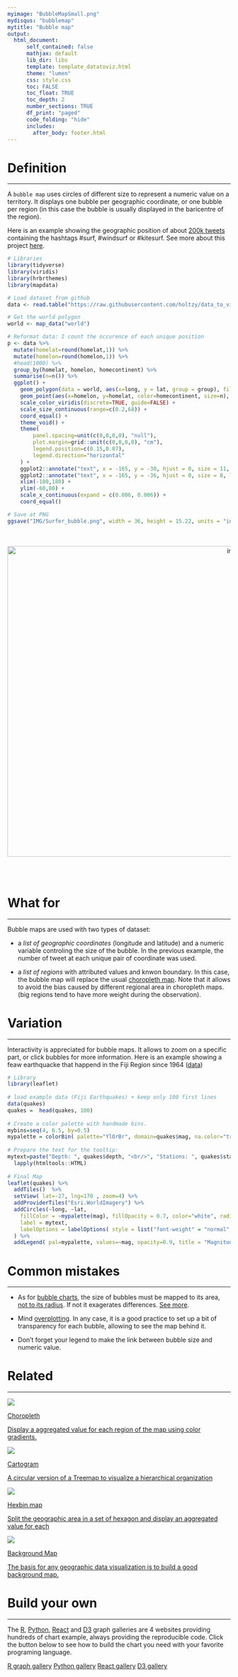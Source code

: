 ```yaml
---
myimage: "BubbleMapSmall.png"
mydisqus: "bubblemap"
mytitle: "Bubble map"
output:
  html_document:
      self_contained: false    
      mathjax: default
      lib_dir: libs
      template: template_datatoviz.html
      theme: "lumen"
      css: style.css
      toc: FALSE
      toc_float: TRUE
      toc_depth: 2
      number_sections: TRUE
      df_print: "paged"
      code_folding: "hide"
      includes: 
        after_body: footer.html
---
```



<div class="mycontent">




# Definition {#definition}
***

A `bubble map` uses circles of different size to represent a numeric value on a territory. It displays one bubble per geographic coordinate, or one bubble per region (in this case the bubble is usually displayed in the baricentre of the region).  

Here is an example showing the geographic position of about [200k tweets](https://www.data-to-viz.com/story/GPSCoordWithoutValue.html) containing the hashtags #surf, #windsurf or #kitesurf. See more about this project [here](https://www.data-to-viz.com/story/GPSCoordWithoutValue.html).


```r
# Libraries
library(tidyverse)
library(viridis)
library(hrbrthemes)
library(mapdata)

# Load dataset from github
data <- read.table("https://raw.githubusercontent.com/holtzy/data_to_viz/master/Example_dataset/17_ListGPSCoordinates.csv", sep=",", header=T)

# Get the world polygon
world <- map_data("world")

# Reformat data: I count the occurence of each unique position
p <- data %>%
  mutate(homelat=round(homelat,1)) %>%
  mutate(homelon=round(homelon,1)) %>%
  #head(1000) %>%
  group_by(homelat, homelon, homecontinent) %>%
  summarise(n=n()) %>%
  ggplot() +
    geom_polygon(data = world, aes(x=long, y = lat, group = group), fill="grey", alpha=0.1) +
    geom_point(aes(x=homelon, y=homelat, color=homecontinent, size=n), alpha=0.5) +
    scale_color_viridis(discrete=TRUE, guide=FALSE) +
    scale_size_continuous(range=c(0.2,68)) +
    coord_equal() +
    theme_void() +
    theme(
        panel.spacing=unit(c(0,0,0,0), "null"),
        plot.margin=grid::unit(c(0,0,0,0), "cm"),
        legend.position=c(0.15,0.07),
        legend.direction="horizontal"
    ) +
    ggplot2::annotate("text", x = -165, y = -30, hjust = 0, size = 11, label = paste("Where surfers live."), color = "Black") +
    ggplot2::annotate("text", x = -165, y = -36, hjust = 0, size = 8, label = paste("data-to-viz.com | 200,000 #surf tweets recovered"), color = "black", alpha = 0.5) +
    xlim(-180,180) +
    ylim(-60,80) +
    scale_x_continuous(expand = c(0.006, 0.006)) +
    coord_equal() 

# Save at PNG
ggsave("IMG/Surfer_bubble.png", width = 36, height = 15.22, units = "in", dpi = 90)

```



<br><br>
<center>
<img src="IMG/Surfer_bubble.png" alt="img" width="1000" height="700">
</center>

<br><br>



# What for
***
Bubble maps are used with two types of dataset:

- a *list of geographic coordinates* (longitude and latitude) and a numeric variable controling the size of the bubble. In the previous example, the number of tweet at each unique pair of coordinate was used.

- a *list of regions* with attributed values and knwon boundary. In this case, the bubble map will replace the usual [choropleth map](https://www.data-to-viz.com/graph/choropleth.html). Note that it allows to avoid the bias caused by different regional area in choropleth maps. (big regions tend to have more weight during the observation).






# Variation {#variation}
***

Interactivity is appreciated for bubble maps. It allows to zoom on a specific part, or click bubbles for more information. Here is an example showing a feaw earthquacke that happend in the Fiji Region since 1964 ([data](https://stat.ethz.ch/R-manual/R-devel/library/datasets/html/quakes.html))

```r
# Library
library(leaflet)
 
# load example data (Fiji Earthquakes) + keep only 100 first lines
data(quakes)
quakes =  head(quakes, 100)
 
# Create a color palette with handmade bins.
mybins=seq(4, 6.5, by=0.5)
mypalette = colorBin( palette="YlOrBr", domain=quakes$mag, na.color="transparent", bins=mybins)
 
# Prepare the text for the tooltip:
mytext=paste("Depth: ", quakes$depth, "<br/>", "Stations: ", quakes$stations, "<br/>", "Magnitude: ", quakes$mag, sep="") %>%
  lapply(htmltools::HTML)
 
# Final Map
leaflet(quakes) %>% 
  addTiles()  %>% 
  setView( lat=-27, lng=170 , zoom=4) %>%
  addProviderTiles("Esri.WorldImagery") %>%
  addCircles(~long, ~lat, 
    fillColor = ~mypalette(mag), fillOpacity = 0.7, color="white", radius=~sqrt(depth)*3000, stroke=FALSE, weight = 1,
    label = mytext,
    labelOptions = labelOptions( style = list("font-weight" = "normal", padding = "3px 8px"), textsize = "13px", direction = "auto")
  ) %>%
  addLegend( pal=mypalette, values=~mag, opacity=0.9, title = "Magnitude", position = "bottomright" )
```


# Common mistakes {#mistake}
***

- As for [bubble charts](https://www.data-to-viz.com/graph/bubble.html), the size of bubbles must be mapped to its area, [not to its radius](https://www.data-to-viz.com/caveat/radius_or_area.html). If not it exagerates differences. [See more](https://www.data-to-viz.com/caveat/radius_or_area.html).

- Mind [overplotting](https://www.data-to-viz.com/caveat/overplotting.html). In any case, it is a good practice to set up a bit of transparency for each bubble, allowing to see the map behind it.

- Don't forget your legend to make the link between bubble size and numeric value.





# Related {#related}
***

<div class="row">
  <div class="col-lg-3 col-md-6 col-sm-6">
  <a href="https://www.data-to-viz.com/graph/choropleth.html" class="btn btn-primary mybtnrelated" style="margin-bottom:4px;white-space: normal !important;">
  <img  src="https://github.com/holtzy/data_to_viz/raw/master/img/section/ChoroplethSmall.png">
  <p class="mytitlerelated">Choropleth</p>
  <p class="mytextrelated">Display a aggregated value for each region of the map using color gradients.</p>
  </a>
  </div>
  <div class="col-lg-3 col-md-6 col-sm-6">
  <a href="https://www.data-to-viz.com/graph/cartogram.html" class="btn btn-primary mybtnrelated" style="margin-bottom:4px;white-space: normal !important;">
  <img  src="https://github.com/holtzy/data_to_viz/raw/master/img/section/CartogramSmall.png">
  <p class="mytitlerelated">Cartogram</p>
  <p class="mytextrelated">A circular version of a Treemap to visualize a hierarchical organization</p>
  </a>
  </div>
  <div class="col-lg-3 col-md-6 col-sm-6">
  <a href="https://www.data-to-viz.com/graph/hexbinmap.html" class="btn btn-primary mybtnrelated" style="margin-bottom:4px;white-space: normal !important;">
  <img  src="https://github.com/holtzy/data_to_viz/raw/master/img/section/MapHexbinSmall.png">
  <p class="mytitlerelated">Hexbin map</p>
  <p class="mytextrelated">Split the geographic area in a set of hexagon and display an aggregated value for each</p>
  </a>
  </div>
  <div class="col-lg-3 col-md-6 col-sm-6">
  <a href="https://www.data-to-viz.com/graph/map.html" class="btn btn-primary mybtnrelated" style="margin-bottom:4px;white-space: normal !important;">
  <img  src="https://github.com/holtzy/data_to_viz/raw/master/img/section/MapSmall.png">
  <p class="mytitlerelated">Background Map</p>
  <p class="mytextrelated">The basis for any geographic data visualization is to build a good background map.</p>
  </a>
  </div>
</div>



# Build your own {#code}
***

The [R](https://r-graph-gallery.com/bubble-map.html), [Python](https:/python-graph-gallery.com/bubble-map/), [React](https://www.react-graph-gallery.com/barplot) and [D3](https://d3-graph-gallery.com/barplot.html) graph galleries are 4 websites providing hundreds of chart example, always providing the reproducible code. Click the button below to see how to build the chart you need with your favorite programing language.

<p>
<a href="https://r-graph-gallery.com/bubble-map.html/" class="btn btn-primary">R graph gallery</a>
<a href="https://python-graph-gallery.com/bubble-map/" class="btn btn-primary">Python gallery</a>
<a href="https://www.react-graph-gallery.com/barplot" class="btn btn-primary">React gallery</a>
<a href="https://d3-graph-gallery.com/barplot.html" class="btn btn-primary">D3 gallery</a>
</p>



</div>














